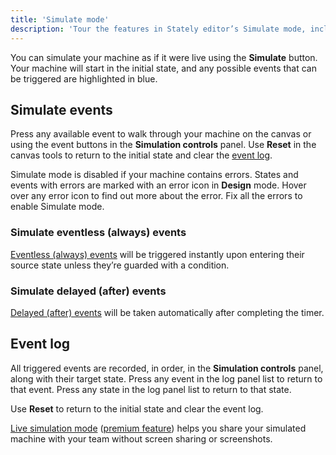 ```yaml
---
title: 'Simulate mode'
description: 'Tour the features in Stately editor’s Simulate mode, including a guide to all the panels and how to simulate your machines.'
---
```


You can simulate your machine as if it were live using the <Play size={18}/> **Simulate** button. Your machine will start in the initial state, and any possible events that can be triggered are highlighted in blue.

<EmbedMachine
  name="Simulate mode"
  embedURL="https://stately.ai/registry/editor/embed/c447d996-cef1-421d-a422-8be695668764?machineId=e5fbd908-42af-440f-8d11-91ca16a4fbda&mode=Simulate"
/>

## Simulate events

Press any available event to walk through your machine on the canvas or using the event buttons in the <ListOrderedIcon size={12} /> **Simulation controls** panel. Use <RefreshCcw size={12}/> **Reset** in the canvas tools to return to the initial state and clear the [event log](#event-log).

<Callout type="warning">

Simulate mode is disabled if your machine contains errors. States and events with errors are marked with an <AlertCircle size={12} /> error icon in **Design** mode. Hover over any error icon to find out more about the error. Fix all the errors to enable Simulate mode.

</Callout>

### Simulate eventless (always) events

[Eventless (always) events](/docs/editor-states-and-transitions/#eventless-always-events) will be triggered instantly upon entering their source state unless they’re guarded with a condition.

### Simulate delayed (after) events

[Delayed (after) events](/docs/editor-states-and-transitions/#delayed-after-events) will be taken automatically after completing the timer.

## Event log

All triggered events are recorded, in order, in the <ListOrderedIcon size={12} /> **Simulation controls** panel, along with their target state. Press any event in the log panel list to return to that event. Press any state in the log panel list to return to that state.

Use <RefreshCcw size={12}/> **Reset** to return to the initial state and clear the event log.

<Callout>

[Live simulation mode](live-simulation.mdx) ([premium feature](studio-pro-plan.mdx)) helps you share your simulated machine with your team without screen sharing or screenshots.

</Callout>
